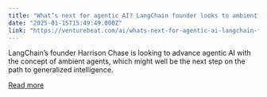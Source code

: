 ```yaml
---
title: "What’s next for agentic AI? LangChain founder looks to ambient agents"
date: "2025-01-15T15:49:49.000Z"
link: "https://venturebeat.com/ai/whats-next-for-agentic-ai-langchain-founder-looks-to-ambient-agents/"
---
```


LangChain’s founder Harrison Chase is looking to advance agentic AI with the concept of ambient agents, which might well be the next step on the path to generalized intelligence.

[Read more](https://venturebeat.com/ai/whats-next-for-agentic-ai-langchain-founder-looks-to-ambient-agents/)
